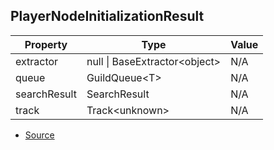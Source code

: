 ## PlayerNodeInitializationResult

| Property | Type | Value |
| ----------- | ----------- | ----------- |
| extractor | null \| BaseExtractor\<object> | N/A |
| queue | GuildQueue\<T> | N/A |
| searchResult | SearchResult | N/A |
| track | Track\<unknown> | N/A |


- [Source](https://github.com/Androz2091/discord-player/blob/72b264e/packages/discord-player/src/Player.ts#L20)